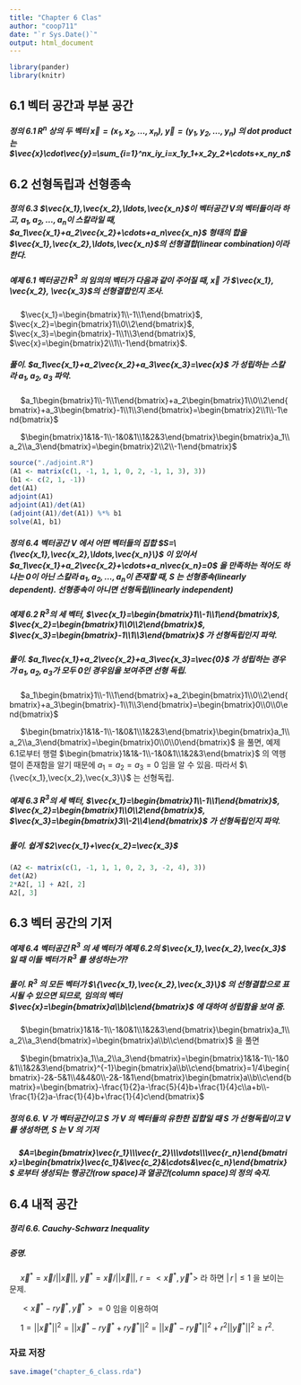 ```yaml
---
title: "Chapter 6 Clas"
author: "coop711"
date: "`r Sys.Date()`"
output: html_document
---
```


```r
library(pander)
library(knitr)
```


## 6.1 벡터 공간과 부분 공간

##### 정의 6.1 $R^n$ 상의 두 벡터 $\vec{x}=(x_1,x_2,\ldots,x_n)$, $\vec{y}=(y_1,y_2,\ldots,y_n)$ 의 dot product 는 $\vec{x}\cdot\vec{y}=\sum_{i=1}^nx_iy_i=x_1y_1+x_2y_2+\cdots+x_ny_n$

## 6.2 선형독립과 선형종속

##### 정의 6.3 $\vec{x_1},\vec{x_2},\ldots,\vec{x_n}$이 벡터공간 $V$의 벡터들이라 하고, $a_1, a_2, \ldots, a_n$이 스칼라일 때, $a_1\vec{x_1}+a_2\vec{x_2}+\cdots+a_n\vec{x_n}$ 형태의 합을 $\vec{x_1},\vec{x_2},\ldots,\vec{x_n}$의 선형결합(linear combination)이라 한다.

##### 예제 6.1 벡터공간 $R^3$ 의 임의의 벡터가 다음과 같이 주어질 때, $\vec{x}$ 가 $\vec{x_1}, \vec{x_2}, \vec{x_3}$의 선형결합인지 조사.

&nbsp;&nbsp;&nbsp;&nbsp;&nbsp;$\vec{x_1}=\begin{bmatrix}1\\-1\\1\end{bmatrix}$, $\vec{x_2}=\begin{bmatrix}1\\0\\2\end{bmatrix}$, $\vec{x_3}=\begin{bmatrix}-1\\1\\3\end{bmatrix}$, $\vec{x}=\begin{bmatrix}2\\1\\-1\end{bmatrix}$.

##### 풀이. $a_1\vec{x_1}+a_2\vec{x_2}+a_3\vec{x_3}=\vec{x}$ 가 성립하는 스칼라 $a_1, a_2, a_3$ 파악.

&nbsp;&nbsp;&nbsp;&nbsp;&nbsp;$a_1\begin{bmatrix}1\\-1\\1\end{bmatrix}+a_2\begin{bmatrix}1\\0\\2\end{bmatrix}+a_3\begin{bmatrix}-1\\1\\3\end{bmatrix}=\begin{bmatrix}2\\1\\-1\end{bmatrix}$

&nbsp;&nbsp;&nbsp;&nbsp;&nbsp;$\begin{bmatrix}1&1&-1\\-1&0&1\\1&2&3\end{bmatrix}\begin{bmatrix}a_1\\a_2\\a_3\end{bmatrix}=\begin{bmatrix}2\\2\\-1\end{bmatrix}$

```r
source("./adjoint.R")
(A1 <- matrix(c(1, -1, 1, 1, 0, 2, -1, 1, 3), 3)) 
(b1 <- c(2, 1, -1))
det(A1)
adjoint(A1)
adjoint(A1)/det(A1)
(adjoint(A1)/det(A1)) %*% b1
solve(A1, b1)
```

##### 정의 6.4 벡터공간 $V$ 에서 어떤 벡터들의 집합 $S=\{\vec{x_1},\vec{x_2},\ldots,\vec{x_n}\}$ 이 있어서 $a_1\vec{x_1}+a_2\vec{x_2}+\cdots+a_n\vec{x_n}=0$ 을 만족하는 적어도 하나는 0이 아닌 스칼라 $a_1,a_2,\ldots,a_n$이 존재할 때, $S$ 는 선형종속(linearly dependent). 선형종속이 아니면 선형독립(linearly independent)

##### 예제 6.2 $R^3$의 세 벡터, $\vec{x_1}=\begin{bmatrix}1\\-1\\1\end{bmatrix}$, $\vec{x_2}=\begin{bmatrix}1\\0\\2\end{bmatrix}$, $\vec{x_3}=\begin{bmatrix}-1\\1\\3\end{bmatrix}$ 가 선형독립인지 파악.

##### 풀이. $a_1\vec{x_1}+a_2\vec{x_2}+a_3\vec{x_3}=\vec{0}$ 가 성립하는 경우가 $a_1, a_2, a_3$가 모두 0인 경우임을 보여주면 선형 독립.

&nbsp;&nbsp;&nbsp;&nbsp;&nbsp;$a_1\begin{bmatrix}1\\-1\\1\end{bmatrix}+a_2\begin{bmatrix}1\\0\\2\end{bmatrix}+a_3\begin{bmatrix}-1\\1\\3\end{bmatrix}=\begin{bmatrix}0\\0\\0\end{bmatrix}$

&nbsp;&nbsp;&nbsp;&nbsp;&nbsp;$\begin{bmatrix}1&1&-1\\-1&0&1\\1&2&3\end{bmatrix}\begin{bmatrix}a_1\\a_2\\a_3\end{bmatrix}=\begin{bmatrix}0\\0\\0\end{bmatrix}$ 을 풀면, 예제 6.1로부터 행렬 $\begin{bmatrix}1&1&-1\\-1&0&1\\1&2&3\end{bmatrix}$ 의 역행렬이 존재함을 알기 때문에 $a_1=a_2=a_3=0$ 임을 알 수 있음. 따라서 $\{\vec{x_1},\vec{x_2},\vec{x_3}\}$ 는 선형독립.

##### 예제 6.3 $R^3$의 세 벡터, $\vec{x_1}=\begin{bmatrix}1\\-1\\1\end{bmatrix}$, $\vec{x_2}=\begin{bmatrix}1\\0\\2\end{bmatrix}$, $\vec{x_3}=\begin{bmatrix}3\\-2\\4\end{bmatrix}$ 가 선형독립인지 파악.

##### 풀이. 쉽게 $2\vec{x_1}+\vec{x_2}=\vec{x_3}$

```r
(A2 <- matrix(c(1, -1, 1, 1, 0, 2, 3, -2, 4), 3))
det(A2)
2*A2[, 1] + A2[, 2]
A2[, 3]
```

## 6.3 벡터 공간의 기저

##### 예제 6.4 벡터공간 $R^3$ 의 세 벡터가 예제 6.2의 $\vec{x_1},\vec{x_2},\vec{x_3}$ 일 때 이들 벡터가 $R^3$ 를 생성하는가?

##### 풀이. $R^3$ 의 모든 벡터가 $\{\vec{x_1},\vec{x_2},\vec{x_3}\}$ 의 선형결합으로 표시될 수 있으면 되므로, 임의의 벡터 $\vec{x}=\begin{bmatrix}a\\b\\c\end{bmatrix}$ 에 대하여 성립함을 보여 줌.

&nbsp;&nbsp;&nbsp;&nbsp;&nbsp;$\begin{bmatrix}1&1&-1\\-1&0&1\\1&2&3\end{bmatrix}\begin{bmatrix}a_1\\a_2\\a_3\end{bmatrix}=\begin{bmatrix}a\\b\\c\end{bmatrix}$ 을 풀면

&nbsp;&nbsp;&nbsp;&nbsp;&nbsp;$\begin{bmatrix}a_1\\a_2\\a_3\end{bmatrix}=\begin{bmatrix}1&1&-1\\-1&0&1\\1&2&3\end{bmatrix}^{-1}\begin{bmatrix}a\\b\\c\end{bmatrix}=1/4\begin{bmatrix}-2&-5&1\\4&4&0\\-2&-1&1\end{bmatrix}\begin{bmatrix}a\\b\\c\end{bmatrix}=\begin{bmatrix}-\frac{1}{2}a-\frac{5}{4}b+\frac{1}{4}c\\a+b\\-\frac{1}{2}a-\frac{1}{4}b+\frac{1}{4}c\end{bmatrix}$

##### 정의 6.6. $V$ 가 벡터공간이고 $S$ 가 $V$ 의 벡터들의 유한한 집합일 때 $S$ 가 선형독립이고 $V$를 생성하면,  $S$ 는 $V$ 의 기저 

##### &nbsp;&nbsp;&nbsp;&nbsp;&nbsp;$A=\begin{bmatrix}\vec{r_1}\\\vec{r_2}\\\vdots\\\vec{r_n}\end{bmatrix}=\begin{bmatrix}\vec{c_1}&\vec{c_2}&\cdots&\vec{c_n}\end{bmatrix}$ 로부터 생성되는 행공간(row space)과 열공간(column space)의 정의 숙지.

## 6.4 내적 공간

##### 정리 6.6. Cauchy-Schwarz Inequality

##### 증명. 

&nbsp;&nbsp;&nbsp;&nbsp;&nbsp;$\vec{x}^*=\vec{x}/||\vec{x}||$, $\vec{y}^*=\vec{x}/||\vec{x}||$, $r=<\vec{x}^*,\vec{y}^*>$ 라 하면 $|\,r\,|\le1$ 을 보이는 문제. 

&nbsp;&nbsp;&nbsp;&nbsp;&nbsp;$<\vec{x}^*-r\vec{y}^*,\vec{y}^*>=0$ 임을 이용하여

&nbsp;&nbsp;&nbsp;&nbsp;&nbsp;$1=||\vec{x}^*||^2=||\vec{x}^*-r\vec{y}^*+r\vec{y}^*||^2=||\vec{x}^*-r\vec{y}^*||^2+r^2||\vec{y}^*||^2\ge r^2$.

### 자료 저장

```r
save.image("chapter_6_class.rda")
```